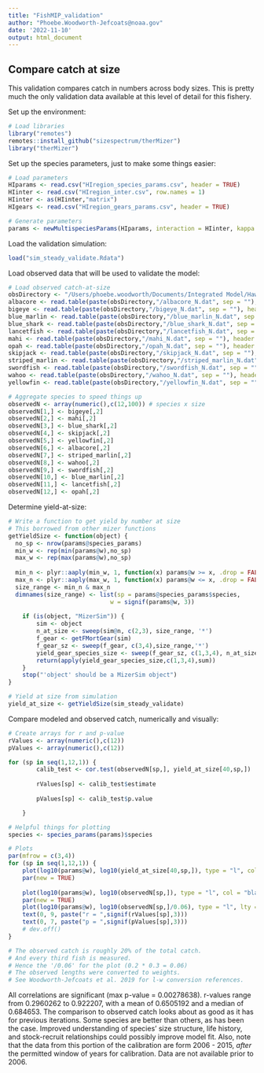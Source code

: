 ```yaml
---
title: "FishMIP_validation"
author: "Phoebe.Woodworth-Jefcoats@noaa.gov"
date: '2022-11-10'
output: html_document
---
```


## Compare catch at size

This validation compares catch in numbers across body sizes.  This is pretty much the only validation data available at this level of detail for this fishery.

Set up the environment:
```r
# Load libraries
library("remotes")
remotes::install_github("sizespectrum/therMizer")
library("therMizer")
```

Set up the species parameters, just to make some things easier:
```r
# Load parameters 
HIparams <- read.csv("HIregion_species_params.csv", header = TRUE)
HIinter <- read.csv("HIregion_inter.csv", row.names = 1)
HIinter <- as(HIinter,"matrix")
HIgears <- read.csv("HIregion_gears_params.csv", header = TRUE)

# Generate parameters
params <- newMultispeciesParams(HIparams, interaction = HIinter, kappa = 1e12, min_w_pp = 1e-14, w_pp_cutoff = 455400) 
```


Load the validation simulation:
```r
load("sim_steady_validate.Rdata")
```

Load observed data that will be used to validate the model:
```r
# Load observed catch-at-size
obsDirectory <- "/Users/phoebe.woodworth/Documents/Integrated Model/HawaiiLongline"
albacore <- read.table(paste(obsDirectory,"/albacore_N.dat", sep = ""), header = FALSE)
bigeye <- read.table(paste(obsDirectory,"/bigeye_N.dat", sep = ""), header = FALSE)
blue_marlin <- read.table(paste(obsDirectory,"/blue_marlin_N.dat", sep = ""), header = FALSE)
blue_shark <- read.table(paste(obsDirectory,"/blue_shark_N.dat", sep = ""), header = FALSE)
lancetfish <- read.table(paste(obsDirectory,"/lancetfish_N.dat", sep = ""), header = FALSE)
mahi <- read.table(paste(obsDirectory,"/mahi_N.dat", sep = ""), header = FALSE)
opah <- read.table(paste(obsDirectory,"/opah_N.dat", sep = ""), header = FALSE)
skipjack <- read.table(paste(obsDirectory,"/skipjack_N.dat", sep = ""), header = FALSE)
striped_marlin <- read.table(paste(obsDirectory,"/striped_marlin_N.dat", sep = ""), header = FALSE)
swordfish <- read.table(paste(obsDirectory,"/swordfish_N.dat", sep = ""), header = FALSE)
wahoo <- read.table(paste(obsDirectory,"/wahoo_N.dat", sep = ""), header = FALSE)
yellowfin <- read.table(paste(obsDirectory,"/yellowfin_N.dat", sep = ""), header = FALSE)

# Aggregate species to speed things up
observedN <- array(numeric(),c(12,100)) # species x size
observedN[1,] <- bigeye[,2]
observedN[2,] <- mahi[,2]
observedN[3,] <- blue_shark[,2]
observedN[4,] <- skipjack[,2]
observedN[5,] <- yellowfin[,2]
observedN[6,] <- albacore[,2]
observedN[7,] <- striped_marlin[,2]
observedN[8,] <- wahoo[,2]
observedN[9,] <- swordfish[,2]
observedN[10,] <- blue_marlin[,2]
observedN[11,] <- lancetfish[,2]
observedN[12,] <- opah[,2]
```

Determine yield-at-size:
```r
# Write a function to get yield by number at size
# This borrowed from other mizer functions
getYieldSize <- function(object) {
  no_sp <- nrow(params@species_params)
  min_w <- rep(min(params@w),no_sp)
  max_w <- rep(max(params@w),no_sp)
  
  min_n <- plyr::aaply(min_w, 1, function(x) params@w >= x, .drop = FALSE)
  max_n <- plyr::aaply(max_w, 1, function(x) params@w <= x, .drop = FALSE)
  size_range <- min_n & max_n
  dimnames(size_range) <- list(sp = params@species_params$species, 
                             w = signif(params@w, 3)) 
  
	if (is(object, "MizerSim")) {
		sim <- object
		n_at_size <- sweep(sim@n, c(2,3), size_range, '*')
		f_gear <- getFMortGear(sim)
		f_gear_sz <- sweep(f_gear, c(3,4),size_range,'*')
		yield_gear_species_size <- sweep(f_gear_sz, c(1,3,4), n_at_size,'*')
		return(apply(yield_gear_species_size,c(1,3,4),sum))
	}
	stop("'object' should be a MizerSim object")
}

# Yield at size from simulation
yield_at_size <- getYieldSize(sim_steady_validate)
```

Compare modeled and observed catch, numerically and visually:
```r
# Create arrays for r and p-value
rValues <- array(numeric(),c(12)) 
pValues <- array(numeric(),c(12)) 

for (sp in seq(1,12,1)) {
		calib_test <- cor.test(observedN[sp,], yield_at_size[40,sp,])
		
		rValues[sp] <- calib_test$estimate
		
		pValues[sp] <- calib_test$p.value

	}

# Helpful things for plotting
species <- species_params(params)$species

# Plots
par(mfrow = c(3,4))
for (sp in seq(1,12,1)) {
	plot(log10(params@w), log10(yield_at_size[40,sp,]), type = "l", col = "darkgreen", xlim = c(-2,6), ylim = c(-3,10))
	par(new = TRUE)
	
	plot(log10(params@w), log10(observedN[sp,]), type = "l", col = "black", xlim = c(-2,6), ylim = c(-3,10))
	par(new = TRUE)
	plot(log10(params@w), log10(observedN[sp,]/0.06), type = "l", lty = 2,col = "black", xlim = c(-2,6), ylim = c(-3,10), main = species[sp])
	text(0, 9, paste("r = ",signif(rValues[sp],3)))
	text(0, 7, paste("p = ",signif(pValues[sp],3)))
	# dev.off()
}

# The observed catch is roughly 20% of the total catch.
# And every third fish is measured.
# Hence the '/0.06' for the plot (0.2 * 0.3 = 0.06)
# The observed lengths were converted to weights.
# See Woodworth-Jefcoats et al. 2019 for l-w conversion references.
```
All correlations are significant (max p-value = 0.00278638).  r-values range from 0.2960262 to 0.922207, with a mean of 0.6505192 and a median of 0.684653.  The comparison to observed catch looks about as good as it has for previous iterations.  Some species are better than others, as has been the case.  Improved understanding of species' size structure, life history, and stock-recruit relationships could possibly improve model fit.  Also, note that the data from this portion of the calibration are form 2006 - 2015, _after_ the permitted window of years for calibration.  Data are not available prior to 2006.